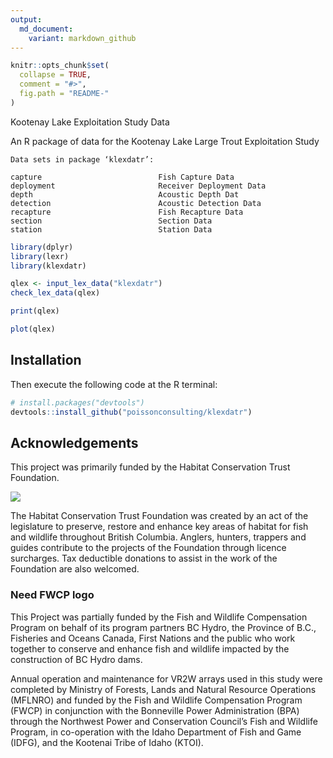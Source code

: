 ```yaml
---
output:
  md_document:
    variant: markdown_github
---
```


<!-- README.md is generated from README.Rmd. Please edit that file -->

```r
knitr::opts_chunk$set(
  collapse = TRUE,
  comment = "#>",
  fig.path = "README-"
)
```

Kootenay Lake Exploitation Study Data

An R package of data for the Kootenay Lake Large Trout Exploitation Study

```
Data sets in package ‘klexdatr’:

capture                          Fish Capture Data
deployment                       Receiver Deployment Data
depth                            Acoustic Depth Dat
detection                        Acoustic Detection Data
recapture                        Fish Recapture Data
section                          Section Data
station                          Station Data
```

```r
library(dplyr)
library(lexr)
library(klexdatr)

qlex <- input_lex_data("klexdatr")
check_lex_data(qlex)

print(qlex)

plot(qlex)
```

## Installation

Then execute the following code at the R terminal:
``` r
# install.packages("devtools")
devtools::install_github("poissonconsulting/klexdatr")
```
## Acknowledgements

This project was primarily funded by the Habitat Conservation Trust Foundation.

<img src="hctf.tif" />

The Habitat Conservation Trust Foundation was created by an act of the legislature to preserve, restore and enhance key areas of habitat for fish and wildlife throughout British Columbia.
Anglers, hunters, trappers and guides contribute to the projects of the Foundation through licence surcharges.  Tax deductible donations to assist in the work of the Foundation are also welcomed.

### Need FWCP logo

This Project was partially funded by the Fish and Wildlife Compensation Program on behalf of its program partners BC Hydro, the Province of B.C.,  Fisheries and Oceans Canada, First Nations and the public who work together to conserve and enhance fish and wildlife impacted by the construction of BC Hydro dams.
 
Annual operation and maintenance for VR2W arrays used in this study were completed by Ministry of Forests, Lands and Natural Resource Operations (MFLNRO) and funded by the Fish and Wildlife Compensation Program (FWCP) in conjunction with the Bonneville Power Administration (BPA) through the Northwest Power and Conservation Council’s Fish and Wildlife Program, in co-operation with the Idaho Department of Fish and Game (IDFG), and the Kootenai Tribe of Idaho (KTOI).
